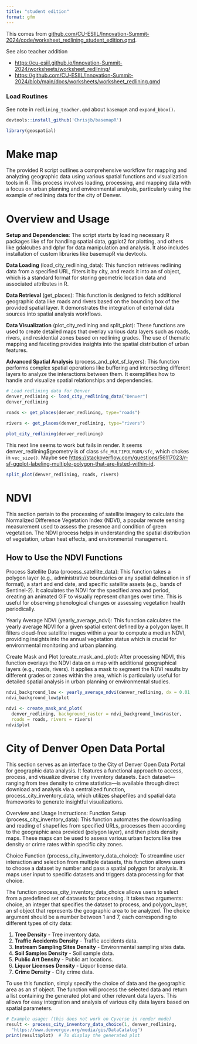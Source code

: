 ```yaml
---
title: "student edition"
format: gfm
---
```


This comes from
[github.com/CU-ESIIL/Innovation-Summit-2024/code/worksheet_redlining_student_edition.qmd](https://github.com/CU-ESIIL/Innovation-Summit-2024/blob/main/code/worksheet_redlining_student_edition.qmd).

See also teacher addition

- <https://cu-esiil.github.io/Innovation-Summit-2024/worksheets/worksheet_redlining/>
- <https://github.com/CU-ESIIL/Innovation-Summit-2024/blob/main/docs/worksheets/worksheet_redlining.qmd>

### Load Routines

See note in `redlining_teacher.qmd` about `basemapR` and `expand_bbox()`.

```r
devtools::install_github('Chrisjb/basemapR')
```

```r
library(geospatial)
```

# Make map

The provided R script outlines a comprehensive workflow for mapping and analyzing geographic data using various spatial functions and visualization tools in R. This process involves loading, processing, and mapping data with a focus on urban planning and environmental analysis, particularly using the example of redlining data for the city of Denver.

# Overview and Usage

**Setup and Dependencies**: The script starts by loading necessary R packages like sf for handling spatial data, ggplot2 for plotting, and others like gdalcubes and dplyr for data manipulation and analysis. It also includes installation of custom libraries like basemapR via devtools.

**Data Loading** (load_city_redlining_data): This function retrieves redlining data from a specified URL, filters it by city, and reads it into an sf object, which is a standard format for storing geometric location data and associated attributes in R.

**Data Retrieval** (get_places): This function is designed to fetch additional geographic data like roads and rivers based on the bounding box of the provided spatial layer. It demonstrates the integration of external data sources into spatial analysis workflows.

**Data Visualization** (plot_city_redlining and split_plot): These functions are used to create detailed maps that overlay various data layers such as roads, rivers, and residential zones based on redlining grades. The use of thematic mapping and faceting provides insights into the spatial distribution of urban features.

**Advanced Spatial Analysis** (process_and_plot_sf_layers): This function performs complex spatial operations like buffering and intersecting different layers to analyze the interactions between them. It exemplifies how to handle and visualize spatial relationships and dependencies.

```r
# Load redlining data for Denver
denver_redlining <- load_city_redlining_data("Denver")
denver_redlining
```

```r
roads <- get_places(denver_redlining, type="roads")

rivers <- get_places(denver_redlining, type="rivers")
```

```r
plot_city_redlining(denver_redlining)
```

This next line seems to work but fails in render.
It seems denver_redlining$geometry is of class 
`sfc_MULTIPOLYGON/sfc`, which chokes in `vec_size()`.
Maybe see <https://stackoverflow.com/questions/56117023/r-sf-ggplot-labeling-multiple-polygon-that-are-listed-within-id>.

```r
split_plot(denver_redlining, roads, rivers)
```

# NDVI

This section pertain to the processing of satellite imagery to calculate the Normalized Difference Vegetation Index (NDVI), a popular remote sensing measurement used to assess the presence and condition of green vegetation. The NDVI process helps in understanding the spatial distribution of vegetation, urban heat effects, and environmental management.

## How to Use the NDVI Functions

Process Satellite Data (process_satellite_data): This function takes a polygon layer (e.g., administrative boundaries or any spatial delineation in sf format), a start and end date, and specific satellite assets (e.g., bands of Sentinel-2). It calculates the NDVI for the specified area and period, creating an animated GIF to visually represent changes over time. This is useful for observing phenological changes or assessing vegetation health periodically.

Yearly Average NDVI (yearly_average_ndvi): This function calculates the yearly average NDVI for a given spatial extent defined by a polygon layer. It filters cloud-free satellite images within a year to compute a median NDVI, providing insights into the annual vegetation status which is crucial for environmental monitoring and urban planning.

Create Mask and Plot (create_mask_and_plot): After processing NDVI, this function overlays the NDVI data on a map with additional geographical layers (e.g., roads, rivers). It applies a mask to segment the NDVI results by different grades or zones within the area, which is particularly useful for detailed spatial analysis in urban planning or environmental studies.

```r
ndvi_background_low <- yearly_average_ndvi(denver_redlining, dx = 0.01, dy = 0.01)
ndvi_background_low$plot
```

```r
ndvi <- create_mask_and_plot(
  denver_redlining, background_raster = ndvi_background_low$raster,
  roads = roads, rivers = rivers)
ndvi$plot
```

# City of Denver Open Data Portal

This section serves as an interface to the City of Denver Open Data Portal for geographic data analysis. It features a functional approach to access, process, and visualize diverse city inventory datasets. Each dataset—ranging from tree density to crime statistics—is available through direct download and analysis via a centralized function, process_city_inventory_data, which utilizes shapefiles and spatial data frameworks to generate insightful visualizations.

Overview and Usage Instructions:
Function Setup (process_city_inventory_data): This function automates the downloading and reading of shapefiles from specified URLs, processes them according to the geographic area provided (polygon layer), and then plots density maps. These maps can be used to assess various urban factors like tree density or crime rates within specific city zones.

Choice Function (process_city_inventory_data_choice): To streamline user interaction and selection from multiple datasets, this function allows users to choose a dataset by number and pass a spatial polygon for analysis. It maps user input to specific datasets and triggers data processing for that choice.

The function process_city_inventory_data_choice allows users to select from a predefined set of datasets for processing. It takes two arguments: choice, an integer that specifies the dataset to process, and polygon_layer, an sf object that represents the geographic area to be analyzed. The choice argument should be a number between 1 and 7, each corresponding to different types of city data:

1. **Tree Density** - Tree inventory data.
2. **Traffic Accidents Density** - Traffic accidents data.
3. **Instream Sampling Sites Density** - Environmental sampling sites data.
4. **Soil Samples Density** - Soil sample data.
5. **Public Art Density** - Public art locations.
6. **Liquor Licenses Density** - Liquor license data.
7. **Crime Density** - City crime data.

To use this function, simply specify the choice of data and the geographic area as an sf object. The function will process the selected data and return a list containing the generated plot and other relevant data layers. This allows for easy integration and analysis of various city data layers based on spatial parameters.

```r
# Example usage: (this does not work on Cyverse in render mode)
result <- process_city_inventory_data_choice(1, denver_redlining,
  "https://www.denvergov.org/media/gis/DataCatalog")
print(result$plot)  # To display the generated plot
```
